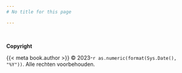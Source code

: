 ```yaml
---
# No title for this page

---
```

 

**Copyright**

{{< meta book.author >}} © 2023-`r as.numeric(format(Sys.Date(), "%Y"))`. Alle rechten voorbehouden.
